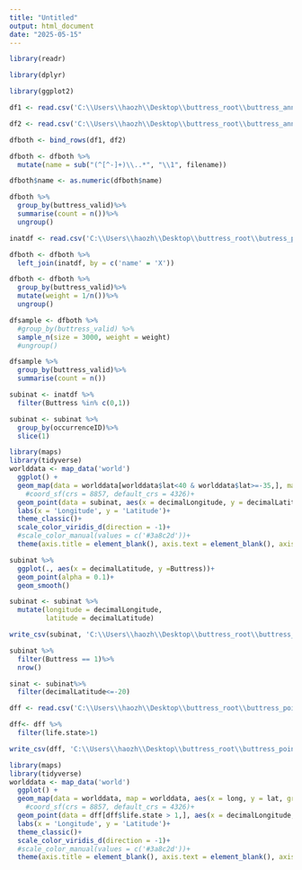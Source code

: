 ---
title: "Untitled"
output: html_document
date: "2025-05-15"
---



```{r}

library(readr)

library(dplyr)

library(ggplot2)


```


```{r}

df1 <- read.csv('C:\\Users\\haozh\\Desktop\\buttress_root\\buttress_annotation_training_1.csv')

df2 <- read.csv('C:\\Users\\haozh\\Desktop\\buttress_root\\buttress_annotation_training_2.csv')

```




```{r}

dfboth <- bind_rows(df1, df2)


```


```{r}

dfboth <- dfboth %>%
  mutate(name = sub("(^[^-]+)\\..*", "\\1", filename))

dfboth$name <- as.numeric(dfboth$name)

```


```{r}

dfboth %>%
  group_by(buttress_valid)%>%
  summarise(count = n())%>%
  ungroup()

```




```{r}

inatdf <- read.csv('C:\\Users\\haozh\\Desktop\\buttress_root\\butress_plants_iNaturalist_url_combine.csv')

```



```{r}


dfboth <- dfboth %>%
  left_join(inatdf, by = c('name' = 'X'))

```



```{r}

dfboth <- dfboth %>%
  group_by(buttress_valid)%>%
  mutate(weight = 1/n())%>%
  ungroup()

```


```{r}

dfsample <- dfboth %>%
  #group_by(buttress_valid) %>%
  sample_n(size = 3000, weight = weight)
  #ungroup()

```


```{r}

dfsample %>%
  group_by(buttress_valid)%>%
  summarise(count = n())

```



```{r}

subinat <- inatdf %>%
  filter(Buttress %in% c(0,1))

```



```{r}

subinat <- subinat %>%
  group_by(occurrenceID)%>%
  slice(1)


```


```{r}
library(maps)
library(tidyverse)
worlddata <- map_data('world') 
  ggplot() + 
  geom_map(data = worlddata[worlddata$lat<40 & worlddata$lat>=-35,], map = worlddata, aes(x = long, y = lat, group = group, map_id = region), fill = '#8d99ae', color = '#8d99ae', size = 0.5)+
    #coord_sf(crs = 8857, default_crs = 4326)+
  geom_point(data = subinat, aes(x = decimalLongitude, y = decimalLatitude, color = as.factor(Buttress)), size = 1)+
  labs(x = 'Longitude', y = 'Latitude')+
  theme_classic()+
  scale_color_viridis_d(direction = -1)+
  #scale_color_manual(values = c('#3a8c2d'))+
  theme(axis.title = element_blank(), axis.text = element_blank(), axis.line = element_blank(), axis.ticks = element_blank(),legend.position = NULL)


```


```{r}

subinat %>%
  ggplot(., aes(x = decimalLatitude, y =Buttress))+
  geom_point(alpha = 0.1)+
  geom_smooth()


```


```{r}
subinat <- subinat %>%
  mutate(longitude = decimalLongitude,
         latitude = decimalLatitude)


```


```{r}

write_csv(subinat, 'C:\\Users\\haozh\\Desktop\\buttress_root\\buttress_point_from_inat.csv')

```


```{r}

subinat %>%
  filter(Buttress == 1)%>%
  nrow()


```
```{r}

sinat <- subinat%>%
  filter(decimalLatitude<=-20)


```


```{r}
dff <- read.csv('C:\\Users\\haozh\\Desktop\\buttress_root\\buttress_point_from_inat.csv')

dff<- dff %>%
  filter(life.state>1)

write_csv(dff, 'C:\\Users\\haozh\\Desktop\\buttress_root\\buttress_point_from_inat.csv')
```


```{r}
library(maps)
library(tidyverse)
worlddata <- map_data('world') 
  ggplot() + 
  geom_map(data = worlddata, map = worlddata, aes(x = long, y = lat, group = group, map_id = region), fill = '#8d99ae', color = '#8d99ae', size = 0.5)+
    #coord_sf(crs = 8857, default_crs = 4326)+
  geom_point(data = dff[dff$life.state > 1,], aes(x = decimalLongitude, y = decimalLatitude, color = as.factor(Buttress)), size = 1)+
  labs(x = 'Longitude', y = 'Latitude')+
  theme_classic()+
  scale_color_viridis_d(direction = -1)+
  #scale_color_manual(values = c('#3a8c2d'))+
  theme(axis.title = element_blank(), axis.text = element_blank(), axis.line = element_blank(), axis.ticks = element_blank(),legend.position = NULL)


```

```{r}



```

